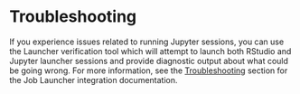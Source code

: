 # Troubleshooting

If you experience issues related to running Jupyter sessions, you can use the Launcher verification tool which will attempt to launch both RStudio and Jupyter launcher sessions and provide diagnostic output about what could be going wrong. For more information, see the [Troubleshooting](#launcher-troubleshooting) section for the Job Launcher integration documentation.
